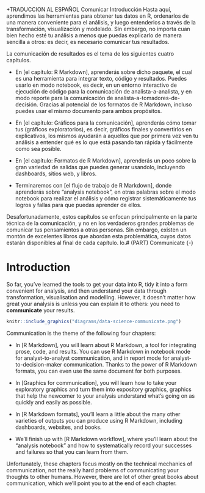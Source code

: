 +TRADUCCION AL ESPAÑOL
Comunicar
Introducción 
Hasta aquí, aprendimos las herramientas para obtener tus datos en R, ordenarlos de una manera conveniente para el análisis, y luego entenderlos a través de la transformación, visualización y modelado. Sin embargo, no importa cuan bien hecho esté tu análisis a menos que puedas explicarlo de manera sencilla a otros: es decir, es necesario comunicar tus resultados.

La comunicación de resultados es el tema de los siguientes cuatro capítulos.

* En [el capítulo: R Markdown], aprenderás sobre dicho paquete, el cual es una herramienta para integrar texto, código y resultados. Puedes usarlo en modo notebook, es decir, en un entorno interactivo de ejecución de código para la comunicación de analista-a-analista, y en modo reporte para la comunicación de analista-a-tomadores-de-decisión. Gracias al potencial de los formatos de R Markdown, incluso puedes usar el mismo documento para ambos propósitos.

* En [el capítulo: Gráficos para la comunicación], aprenderás cómo tomar tus (gráficos exploratorios), es decir,  gráficos finales y convertirlos en explicativos, los mismos  ayudarán a aquellos que por primera vez ven tu análisis a entender qué es lo que está pasando tan rápida y fácilmente como sea posible.

* En [el capítulo: Formatos de R Markdown], aprenderás un poco sobre la gran variedad de salidas que puedes generar usandolo, incluyendo dashboards, sitios web, y libros.

* Terminaremos con [el flujo de trabajo de R Markdown], donde aprenderás sobre "analysis notebook", en otras palabras sobre el modo notebook para realizar el análisis y cómo registrar sistemáticamente tus logros y fallas para que puedas aprender de ellos. 

Desafortunadamente, estos capítulos se enfocan principalmente en la parte técnica de la comunicación, y no en los verdaderos grandes problemas de comunicar tus pensamientos a otras personas. Sin embargo, existen un montón de excelentes libros que abordan esta problemática, cuyos datos estarán disponibles al final de cada capítulo.
lo.# (PART) Communicate {-}

# Introduction {#communicate-intro}

So far, you've learned the tools to get your data into R, tidy it into a form convenient for analysis, and then understand your data through transformation, visualisation and modelling. However, it doesn't matter how great your analysis is unless you can explain it to others: you need to __communicate__ your results.

```r
knitr::include_graphics("diagrams/data-science-communicate.png")
```

Communication is the theme of the following four chapters:

* In [R Markdown], you will learn about R Markdown, a tool for integrating
  prose, code, and results. You can use R Markdown in notebook mode for 
  analyst-to-analyst communication, and in report mode for 
  analyst-to-decision-maker communication. Thanks to the power of R Markdown
  formats, you can even use the same document for both purposes.
  
* In [Graphics for communication], you will learn how to take your exploratory
  graphics and turn them into expository graphics, graphics that help the
  newcomer to your analysis understand what's going on as quickly and 
  easily as possible.
  
* In [R Markdown formats], you'll learn a little about the many other varieties
  of outputs you can produce using R Markdown, including dashboards, websites,
  and books.
  
* We'll finish up with [R Markdown workflow], where you'll learn about the
  "analysis notebook" and how to systematically record your successes and 
  failures so that you can learn from them.

Unfortunately, these chapters focus mostly on the technical mechanics of communication, not the really hard problems of communicating your thoughts to other humans. However, there are lot of other great books about communication, which we'll point you to at the end of each chapter.
